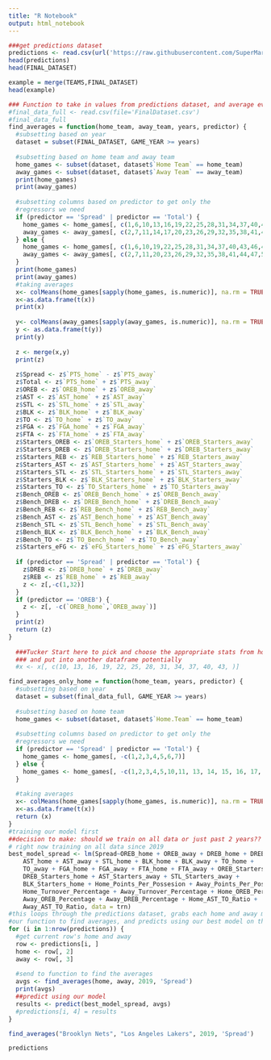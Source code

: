 ```yaml
---
title: "R Notebook"
output: html_notebook
---
```


```r
###get predictions dataset
predictions <- read.csv(url('https://raw.githubusercontent.com/SuperMarioGiacomazzo/STOR538_WEBSITE/master/Playoffs/Round%202/Predictions.csv'))
head(predictions)
head(FINAL_DATASET)

example = merge(TEAMS,FINAL_DATASET)
head(example)
```

```r
### Function to take in values from predictions dataset, and average every teams statistics
#final_data_full <- read.csv(file='FinalDataset.csv')
#final_data_full
find_averages = function(home_team, away_team, years, predictor) {
  #subsetting based on year
  dataset = subset(FINAL_DATASET, GAME_YEAR >= years)
  
  #subsetting based on home team and away team
  home_games <- subset(dataset, dataset$`Home Team` == home_team)
  away_games <- subset(dataset, dataset$`Away Team` == away_team)
  print(home_games)
  print(away_games)
  
  #subsetting columns based on predictor to get only the 
  #regressors we need
  if (predictor == 'Spread' | predictor == 'Total') {
    home_games <- home_games[, c(1,6,10,13,16,19,22,25,28,31,34,37,40,43,46,49,52,55,58,61,64,67,70,73,76,79,82,84,86,88,90,92)]
    away_games <- away_games[, c(2,7,11,14,17,20,23,26,29,32,35,38,41,44,47,50,53,56,59,62,65,68,71,74,77,80,83,85,87,89,91,93)]
  } else {
    home_games <- home_games[, c(1,6,10,19,22,25,28,31,34,37,40,43,46,49,52,55,58,61,64,67,70,73,76,79,82,84,86,88,90,92)]
    away_games <- away_games[, c(2,7,11,20,23,26,29,32,35,38,41,44,47,50,53,56,59,62,65,68,71,74,77,80,83,85,87,89,91,93)]
  }
  print(home_games)
  print(away_games)
  #taking averages
  x<- colMeans(home_games[sapply(home_games, is.numeric)], na.rm = TRUE)
  x<-as.data.frame(t(x))
  print(x)
  
  y<- colMeans(away_games[sapply(away_games, is.numeric)], na.rm = TRUE)
  y <- as.data.frame(t(y))
  print(y)
  
  z <- merge(x,y)
  print(z)
  
  z$Spread <- z$`PTS_home` - z$`PTS_away`
  z$Total <- z$`PTS_home` + z$`PTS_away`
  z$OREB <- z$`OREB_home` + z$`OREB_away`
  z$AST <- z$`AST_home` + z$`AST_away`
  z$STL <- z$`STL_home` + z$`STL_away`
  z$BLK <- z$`BLK_home` + z$`BLK_away`
  z$TO <- z$`TO_home` + z$`TO_away`
  z$FGA <- z$`FGA_home` + z$`FGA_away`
  z$FTA <- z$`FTA_home` + z$`FTA_away`
  z$Starters_OREB <- z$`OREB_Starters_home` + z$`OREB_Starters_away`
  z$Starters_DREB <- z$`DREB_Starters_home` + z$`DREB_Starters_away`
  z$Starters_REB <- z$`REB_Starters_home` + z$`REB_Starters_away`
  z$Starters_AST <- z$`AST_Starters_home` + z$`AST_Starters_away`
  z$Starters_STL <- z$`STL_Starters_home` + z$`STL_Starters_away`
  z$Starters_BLK <- z$`BLK_Starters_home` + z$`BLK_Starters_away`
  z$Starters_TO <- z$`TO_Starters_home` + z$`TO_Starters_away`
  z$Bench_OREB <- z$`OREB_Bench_home` + z$`OREB_Bench_away`
  z$Bench_DREB <- z$`DREB_Bench_home` + z$`DREB_Bench_away`
  z$Bench_REB <- z$`REB_Bench_home` + z$`REB_Bench_away`
  z$Bench_AST <- z$`AST_Bench_home` + z$`AST_Bench_away`
  z$Bench_STL <- z$`STL_Bench_home` + z$`STL_Bench_away`
  z$Bench_BLK <- z$`BLK_Bench_home` + z$`BLK_Bench_away`
  z$Bench_TO <- z$`TO_Bench_home` + z$`TO_Bench_away`
  z$Starters_eFG <- z$`eFG_Starters_home` + z$`eFG_Starters_away`
  
  if (predictor == 'Spread' | predictor == 'Total') {
    z$DREB <- z$`DREB_home` + z$`DREB_away`
    z$REB <- z$`REB_home` + z$`REB_away`
    z <- z[,-c(1,32)]
  }
  if (predictor == 'OREB') {
    z <- z[, -c(`OREB_home`,`OREB_away`)]
  }
  print(z)
  return (z)
}
  
  ###Tucker Start here to pick and choose the appropriate stats from home or away
  ### and put into another dataframe potentially
  #x <- x[, c(10, 13, 16, 19, 22, 25, 28, 31, 34, 37, 40, 43, )]

find_averages_only_home = function(home_team, years, predictor) {
  #subsetting based on year
  dataset = subset(final_data_full, GAME_YEAR >= years)
  
  #subsetting based on home team
  home_games <- subset(dataset, dataset$`Home.Team` == home_team)
  
  #subsetting columns based on predictor to get only the 
  #regressors we need
  if (predictor == 'Spread' | predictor == 'Total') {
    home_games <- home_games[, -c(1,2,3,4,5,6,7)]
  } else {
    home_games <- home_games[, -c(1,2,3,4,5,10,11, 13, 14, 15, 16, 17, 18)]
  }
  
  #taking averages
  x<- colMeans(home_games[sapply(home_games, is.numeric)], na.rm = TRUE)
  x<-as.data.frame(t(x))
  return (x)
}
#training our model first
##decision to make: should we train on all data or just past 2 years??
# right now training on all data since 2019
best_model_spread <- lm(Spread~OREB_home + OREB_away + DREB_home + DREB_away + 
    AST_home + AST_away + STL_home + BLK_home + BLK_away + TO_home + 
    TO_away + FGA_home + FGA_away + FTA_home + FTA_away + OREB_Starters_home + 
    DREB_Starters_home + AST_Starters_away + STL_Starters_away + 
    BLK_Starters_home + Home_Points_Per_Possesion + Away_Points_Per_Possesion + 
    Home_Turnover_Percentage + Away_Turnover_Percentage + Home_OREB_Percentage + 
    Away_OREB_Percentage + Away_DREB_Percentage + Home_AST_TO_Ratio + 
    Away_AST_TO_Ratio, data = trn)
#this loops through the predictions dataset, grabs each home and away matchup, sends it through
#our function to find averages, and predicts using our best model on the averages
for (i in 1:nrow(predictions)) {
  #get current row's home and away
  row <- predictions[i, ]
  home <- row[, 2]
  away <- row[, 3]
  
  #send to function to find the averages
  avgs <- find_averages(home, away, 2019, 'Spread')
  print(avgs)
  ##predict using our model 
  results <- predict(best_model_spread, avgs)
  #predictions[i, 4] = results
}

find_averages("Brooklyn Nets", "Los Angeles Lakers", 2019, 'Spread')

predictions
```

